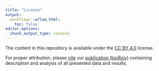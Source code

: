 ```yaml
---
title: "License"
output:
  workflowr::wflow_html:
    toc: false
editor_options:
  chunk_output_type: console
---
```


The content in this repository is available under the [CC BY 4.0](https://github.com/vanbuggenum/QuRIE-seq_manuscript/blob/master/LICENSE.md) license. 

For proper attribution, please [cite](https://github.com/vanbuggenum/QuRIE-seq_manuscript/blob/master/CITATION.bib) our [publication (bioRxiv)](https://www.biorxiv.org/content/10.1101/2020.12.02.408120v1) containing description and analysis of all presented data and results.


